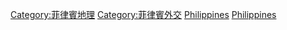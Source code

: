 [[Category:菲律賓地理|Category:菲律賓地理]]
[[Category:菲律賓外交|Category:菲律賓外交]]
[[Category:各國邊界|Philippines]]
[[Category:海上邊界|Philippines]]